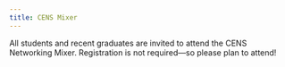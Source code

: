 ```yaml
---
title: CENS Mixer
---
```


All students and recent graduates are invited to attend the CENS Networking Mixer. Registration is not required---so please plan to attend!

